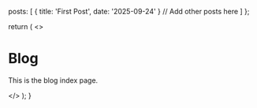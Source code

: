   posts: [
    {
      title: 'First Post',
      date: '2025-09-24'
    }
    // Add other posts here
  ]
};

  return (
    <>
      <h1>Blog</h1>
      <p>This is the blog index page.</p>
    </>
  );
}
